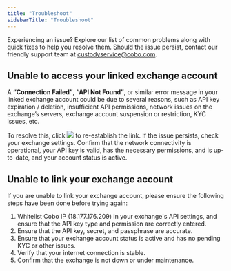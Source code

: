 ```yaml
---
title: "Troubleshoot"
sidebarTitle: "Troubleshoot"
---
```


Experiencing an issue? Explore our list of common problems along with quick fixes to help you resolve them. Should the issue persist, contact our friendly support team at custodyservice@cobo.com.

## Unable to access your linked exchange account

A **“Connection Failed”**, **“API Not Found”**, or similar error message in your linked exchange account could be due to several reasons, such as API key expiration / deletion, insufficient API permissions, network issues on the exchange’s servers, exchange account suspension or restriction, KYC issues, etc.

To resolve this, click <img src="/en/images/exchange-wallet/24.png" className="icon"/> to re-establish the link. If the issue persists, check your exchange settings. Confirm that the network connectivity is operational, your API key is valid, has the necessary permissions, and is up-to-date, and your account status is active.

## Unable to link your exchange account

If you are unable to link your exchange account, please ensure the following steps have been done before trying again:

1. Whitelist Cobo IP (18.177.176.209) in your exchange's API settings, and ensure that the API key type and permission are correctly entered.
2. Ensure that the API key, secret, and passphrase are accurate.
3. Ensure that your exchange account status is active and has no pending KYC or other issues.
4. Verify that your internet connection is stable.
5. Confirm that the exchange is not down or under maintenance.
